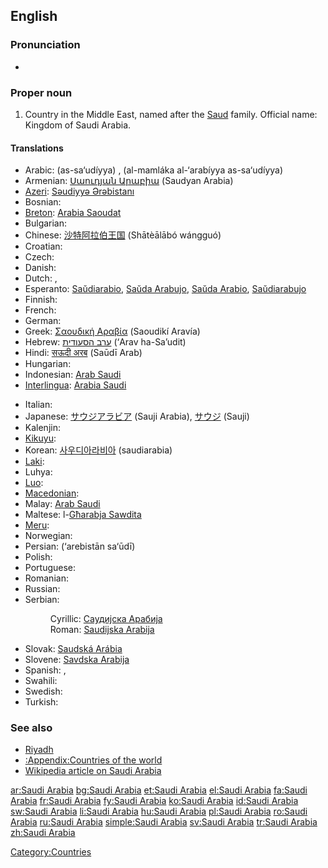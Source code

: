 ==English==
{{wikipedia}}

===Pronunciation===
* {{audio|en-us-Saudi Arabia.ogg|Audio (US)}}

===Proper noun===
{{en-proper noun|sg=[[Saudi]] [[Arabia]]}}

# Country in the Middle East, named after the [[Saud]] family. Official name: Kingdom of Saudi Arabia.

====Translations====
{{trans-top|country in the Middle East}}
* Arabic: {{Arab|[[السعودية]]}} (as-sa‘udíyya) {{f}}, {{Arab|[[المملكة العربية السعودية]]}} (al-mamláka al-‘arabíyya as-sa‘udíyya) {{f}}
* Armenian: [[Սաուդյան Արաբիա]] (Saudyan Arabia)
* [[Azeri]]: [[Səudiyyə Ərəbistanı]]
* Bosnian: {{t-|bs|Saudijska Arabija|f}}
* [[Breton]]: [[Arabia Saoudat]]
* Bulgarian: {{t+|bg|Саудитка Арабия|f|sc=Cyrl}}
* Chinese: [[沙特阿拉伯王国]] (Shātèālābó wángguó)
* Croatian: {{t-|hr|Saudijska Arabija|f}}
* Czech: {{t-|cs|Saúdská Arábie|f}}
* Danish: {{t-|da|Saudi-Arabien}}
* Dutch: {{t+|nl|Saudi-Arabië}}, {{t+|nl|Saoedi-Arabië}}
* Esperanto: [[Saŭdiarabio]], [[Saŭda Arabujo]], [[Saŭda Arabio]], [[Saŭdiarabujo]]
* Finnish: {{t+|fi|Saudi-Arabia}}
* French: {{t+|fr|Arabie Saoudite|f}}
* German: {{t+|de|Saudi-Arabien|n}}
* Greek: [[Σαουδική Αραβία]] (Saoudikí Aravía) {{f}}
* Hebrew: [[ערב הסעודית]] (‘Arav ha-Sa’udit)
* Hindi: [[सऊदी अरब]] (Saūdī Arab)
* Hungarian: {{t+|hu|Szaúd-Arábia}}
* Indonesian: [[Arab Saudi]]
* [[Interlingua]]: [[Arabia Saudi]]
{{trans-mid}}
* Italian: {{t+|it|Arabia Saudita|f}}
* Japanese: [[サウジアラビア]] (Sauji Arabia), [[サウジ]] (Sauji)
* Kalenjin: {{tø|kln|Saudi Arabia}}
* [[Kikuyu]]: {{tø|ki|Saudi Arabia}}
* Korean: [[사우디아라비아]] (saudiarabia)
* [[Laki]]: {{tø|lki|Saudi Arabia}}
* Luhya: {{tø|luy|Saudi Arabia}}
* [[Luo]]: {{tø|luo|Saudi Arabia}}
* [[Macedonian]]: {{t|mk|Саудиска Арабија|f|tr=Saúdiska Arábija|sc=Cyrl|xs=Macedonian}}
* Malay: [[Arab Saudi]]
* Maltese: l-[[Għarabja Sawdita]]
* [[Meru]]: {{tø|mer|Saudi Arabia}}
* Norwegian: {{t+|no|Saudi-Arabia}}
* Persian: {{fa-Arab|[[عربستان سعودی]]}} (‘arebistān sa‘ūdī)
* Polish: {{t+|pl|Arabia Saudyjska}}
* Portuguese: {{t+|pt|Arábia Saudita|f}}
* Romanian: {{t+|ro|Arabia Saudită|f}}
* Russian: {{t-|ru|Саудовская Аравия|f|tr=Saudóvskaja Arávija|sc=Cyrl}}
* Serbian:
*: Cyrillic: [[Саудијска Арабија]] {{f}}
*: Roman: [[Saudijska Arabija#Serbian|Saudijska Arabija]] {{f}}
* Slovak: [[Saudská Arábia]] {{f}}
* Slovene: [[Savdska Arabija]] {{f}}
* Spanish: {{t+|es|Arabia Saudí|f}}, {{t+|es|Arabia Saudita|f}}
* Swahili: {{t|sw|saudi arabia|xs=Swahili}}
* Swedish: {{t+|sv|Saudiarabien}}
* Turkish: {{t+|tr|Suudi Arabistan}}
{{trans-bottom}}

===See also===
* [[Riyadh]]
* [[:Appendix:Countries of the world]]
* [[w:Saudi Arabia|Wikipedia article on Saudi Arabia]]

[[Category:Countries]]

[[ar:Saudi Arabia]]
[[bg:Saudi Arabia]]
[[et:Saudi Arabia]]
[[el:Saudi Arabia]]
[[fa:Saudi Arabia]]
[[fr:Saudi Arabia]]
[[fy:Saudi Arabia]]
[[ko:Saudi Arabia]]
[[id:Saudi Arabia]]
[[sw:Saudi Arabia]]
[[li:Saudi Arabia]]
[[hu:Saudi Arabia]]
[[pl:Saudi Arabia]]
[[ro:Saudi Arabia]]
[[ru:Saudi Arabia]]
[[simple:Saudi Arabia]]
[[sv:Saudi Arabia]]
[[tr:Saudi Arabia]]
[[zh:Saudi Arabia]]